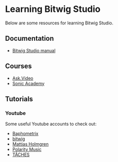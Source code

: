 # Learning Bitwig Studio

Below are some resources for learning Bitwig Studio.

## Documentation

- [Bitwig Studio manual](https://dash.bitwig.com/documentation/Bitwig%20Studio%20User%20Guide%20English.pdf)

## Courses

- [Ask.Video](https://ask.video/library/application/bitwigstudio?afid=bUM6RfN2U6)
- [Sonic Academy](https://www.sonicacademy.com/courses/introduction-to-bitwig-studio)

## Tutorials

### Youtube

Some useful Youtube accounts to check out:

- [Baphometrix](https://www.youtube.com/channel/UCuzDmHD4WeS4dwhFXPgm7GA)
- [bitwig](https://www.youtube.com/user/bitwig)
- [Mattias Holmgren](https://www.youtube.com/channel/UCPI1x2iyASeNaeRYVSGXTqA)
- [Polarity Music](https://www.youtube.com/user/polaritydnb)
- [TÂCHES](https://www.youtube.com/watch?v=nbEeaV0TgTI&list=PLn_168CDEmDfrzQwHI6_LSvXfdyGC2kLm)

